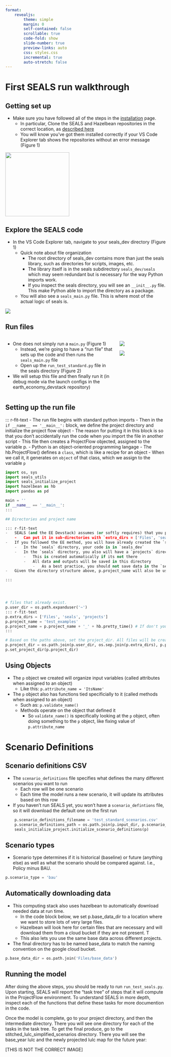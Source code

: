 ```yaml
---
format: 
    revealjs:
        theme: simple
        margin: 0       
        self-contained: false
        scrollable: true
        code-fold: show
        slide-number: true  
        preview-links: auto
        css: styles.css
        incremental: true  
        auto-stretch: false
---
```

# First SEALS run walkthrough

## Getting set up

::: r-fit-text
-   Make sure you have followed all of the steps in the [installation](installation.qmd) page.
    -   In particular, Clone the SEALS and Hazelbean repositories in the correct location, as [described here](installation.html#clone-the-required-repositories)
    -   You will know you've got them installed correctly if your VS Code Explorer tab shows the repositories without an error message (Figure 1)

![](images/paste-45.png){width="201"}
:::

## Explore the SEALS code

::: r-fit-text
-   In the VS Code Explorer tab, navigate to your seals_dev directory (Figure 1)
    -   Quick note about file organization
        -   The root directory of seals_dev contains more than just the seals library, such as directories for scripts, images, etc.
        -   The library itself is in the seals subdirectory `seals_dev/seals` which may seem redundant but is necessary for the way Python imports work.
        -   If you inspect the seals directory, you will see an `__init__.py` file. This make Python able to import the directory as a package.
    -   You will also see a `seals_main.py` file. This is where most of the actual logic of seals is.

![](images/2024-03-06-04-41-48.png)
:::

## Run files 

::: columns 
::: {.column width="70%"} 
::: r-fit-text 


-   One does not simply run a `main.py` (Figure 1)
    -   Instead, we're going to have a "run file" that sets up the code and then runs the `seals_main.py` file
    -   Open up the `run_test_standard.py` file in the seals directory (Figure 2)
-   We will setup this file and then finally run it (in debug mode via the launch configs in the earth_economy_devstack repository)
::: 
::: 
::: {.column width="30%"}

![](images/2024-03-06-04-53-49.png)

![](images/2024-03-06-04-56-59.png)

:::
:::

## Setting up the run file

::: r-fit-text
-   The run file begins with standard python imports
-   Then in the `if __name__ == '__main__':` block, we define the project directory and initialize the project flow object
    -   The reason for putting it in this block is so that you don't accidentally run the code when you import the file in another script
-   This file then creates a ProjectFlow objected, assigned to the variable p.
    -   Python is an object-oriented programming langage
        -   The hb.ProjectFlow() defines a `class`, which is like a recipe for an object
        -   When we call it, it generates on `object` of that class, which we assign to the variable `p`

``` python
import os, sys
import seals_utils
import seals_initialize_project
import hazelbean as hb
import pandas as pd

main = ''
if __name__ == '__main__':
:::

## Directories and project name

::: r-fit-text
-   SEALS (and the EE Devstack) assumes (or softly requires) that you put all code and data somewhere relative to the user's home directory `os.path.expanduser('~')`
    -   Can put it in sub-directories with `extra_dirs = ['Files', 'seals', 'projects']`
-   If you followed the EE method, you will have already created the `seals` directory at `<user_dir>/Files/seals`
    -   In the `seals` directory, your code is in `seals_dev`
    -   In the `seals` directory, you also will have a `projects` directory
        -   This is created automatically if its not there
        -   All data and outputs will be saved in this directory
            -   As a best practice, you should not save data in the `seals_dev` directory
-   Given the directory structure above, p.project_name will also be use

:::




# files that already exist. 
p.user_dir = os.path.expanduser('~')        
::: r-fit-text
p.extra_dirs = ['Files', 'seals', 'projects']
p.project_name = 'test_examples'
p.project_name = p.project_name + '_' + hb.pretty_time() # If don't you want to recreate everything each time, comment out this line.
:::

# Based on the paths above, set the project_dir. All files will be created in this directory.
p.project_dir = os.path.join(p.user_dir, os.sep.join(p.extra_dirs), p.project_name)
p.set_project_dir(p.project_dir) 
```

## Using Objects

::: r-fit-text
-   The `p` object we created will organize input variables (called attributes when assigned to an object)
    -   Like this: `p.attribute_name = 'ItsName'`
-   The `p` object also has functions tied specificially to it (called methods when assigned to an object)
    -   Such as: `p.validate_name()`
    -   Methods operate on the object that defined it
        -   So `validate_name()` is specifically looking at the `p` object, often doing something to the `p` object, like fixing value of `p.attribute_name`
:::

# Scenario Definitions

## Scenario definitions CSV

::: r-fit-text
-   The `scenario_definitions` file specifies what defines the many different scenarios you want to run
    -   Each row will be one scenario
    -   Each time the model runs a new scenario, it will update its attributes based on this row
-   If you haven't run SEALS yet, you won't have a `scenario_defintions` file, so it will download the default one on the first run

``` python
    p.scenario_definitions_filename = 'test_standard_scenarios.csv' 
    p.scenario_definitions_path = os.path.join(p.input_dir, p.scenario_definitions_filename)
    seals_initialize_project.initialize_scenario_definitions(p)
```
:::

## Scenario types

-   Scenario type determines if it is historical (baseline) or future (anything else) as well as what the scenario should be compared against. I.e., Policy minus BAU.

``` python
p.scenario_type = 'bau'
```

## Automatically downloading data

::: r-fit-text
-   This computing stack also uses hazelbean to automatically download needed data at run time.
    -   In the code block below, we set p.base_data_dir to a location where we want to store lots of very large files.
    -   Hazelbean will look here for certain files that are necessary and will download them from a cloud bucket if they are not present. T
    -   This also lets you use the same base data across different projects.
-   The final directory has to be named base_data to match the naming convention on the google cloud bucket.

``` python
p.base_data_dir = os.path.join('Files/base_data')
```
:::

## Running the model

::: r-fit-text
After doing the above steps, you should be ready to run `run_test_seals.py`. Upon starting, SEALS will report the "task tree" of steps that it will compute in the ProjectFlow environment. To understand SEALS in more depth, inspect each of the functions that define these tasks for more documention in the code.

Once the model is complete, go to your project directory, and then the intermediate directory. There you will see one directory for each of the tasks in the task tree. To get the final produce, go to the stitched_lulc_simplified_scenarios directory. There you will see the base_year lulc and the newly projected lulc map for the future year:

\[THIS IS NOT THE CORRECT IMAGE\]

:::

